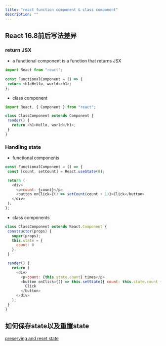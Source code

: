 ```yaml
---
title: "react function component & class component"
description: ""
---
```


## React 16.8前后写法差异
### return JSX
- a functional component is a function that returns JSX
```js
import React from "react";
 
const FunctionalComponent = () => {
 return <h1>Hello, world</h1>;
};
```
- class component
```js
import React, { Component } from "react";

class ClassComponent extends Component {
 render() {
   return <h1>Hello, world</h1>;
 }
}
```

### Handling state
- functional components
```js
const FunctionalComponent = () => {
 const [count, setCount] = React.useState(0);

 return (
   <div>
     <p>count: {count}</p>
     <button onClick={() => setCount(count + 1)}>Click</button>
   </div>
 );
};
```
- class components
```js
class ClassComponent extends React.Component {
 constructor(props) {
   super(props);
   this.state = {
     count: 0
   };
 }

 render() {
   return (
     <div>
       <p>count: {this.state.count} times</p>
       <button onClick={() => this.setState({ count: this.state.count + 1 })}>
         Click
       </button>
     </div>
   );
 }
}
```
## 如何保存state以及重置state
[preserving and reset state](https://beta.reactjs.org/learn/preserving-and-resetting-state)